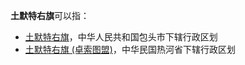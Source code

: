 '''土默特右旗'''可以指：
* [[土默特右旗|土默特右旗]]，中华人民共和国包头市下辖行政区划
* [[土默特右旗_(卓索图盟)|土默特右旗 (卓索图盟)]]，中华民国热河省下辖行政区划
{{Geodis|Cat=五字中国地名消歧义}}